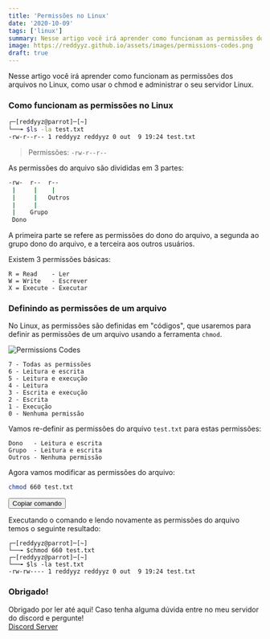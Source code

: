 ```yaml
---
title: 'Permissões no Linux'
date: '2020-10-09'
tags: ['linux']
summary: Nesse artigo você irá aprender como funcionam as permissões dos arquivos no Linux, como usar o chmod e administrar o seu servidor Linux.
image: https://reddyyz.github.io/assets/images/permissions-codes.png
draft: true
---
```


Nesse artigo você irá aprender como funcionam as permissões dos arquivos no Linux, como usar o chmod e administrar o seu servidor Linux.

<TOCInline toc={props.toc} asDisclosure />

### Como funcionam as permissões no Linux

```sh
┌─[reddyyz@parrot]─[~]
└──╼ $ls -la test.txt
-rw-r--r-- 1 reddyyz reddyyz 0 out  9 19:24 test.txt
```
> Permissões: `-rw-r--r--`

As permissões do arquivo são divididas em 3 partes:

```sh
-rw-  r--  r--
 |     |    |
 |     |   Outros
 |     |
 |    Grupo
 Dono
```

A primeira parte se refere as permissões do dono do arquivo, a segunda ao grupo dono do arquivo, e a terceira aos outros usuários.

Existem 3 permissões básicas:

```
R = Read    - Ler
W = Write   - Escrever
X = Execute - Executar
```

### Definindo as permissões de um arquivo

No Linux, as permissões são definidas em "códigos", que usaremos para definir as permissões de um arquivo usando a ferramenta `chmod`.

![Permissions Codes](/assets/images/permissions-codes.png)

```
7 - Todas as permissões
6 - Leitura e escrita
5 - Leitura e execução
4 - Leitura
3 - Escrita e execução
2 - Escrita
1 - Execução
0 - Nenhuma permissão
```

Vamos re-definir as permissões do arquivo `test.txt` para estas permissões:

```
Dono   - Leitura e escrita
Grupo  - Leitura e escrita
Outros - Nenhuma permissão
```

Agora vamos modificar as permissões do arquivo:

```sh
chmod 660 test.txt
```
<button class="copy" onClick="copy_to_clip2('chmod 660 test.txt')">Copiar comando</button>


Executando o comando e lendo novamente as permissões do arquivo temos o seguinte resultado:

```
┌─[reddyyz@parrot]─[~]
└──╼ $chmod 660 test.txt
┌─[reddyyz@parrot]─[~]
└──╼ $ls -la test.txt
-rw-rw---- 1 reddyyz reddyyz 0 out  9 19:24 test.txt
```

### Obrigado!

Obrigado por ler até aqui! Caso tenha alguma dúvida entre no meu servidor do discord e pergunte!<br/>
[Discord Server](https://discord.gg/v5d3PZ9)
<br/>